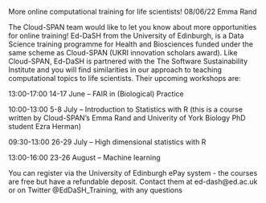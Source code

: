 More online computational training for life scientists!
08/06/22		Emma Rand

The Cloud-SPAN team would like to let you know about more opportunities for online training! Ed-DaSH from the University of Edinburgh, is a Data Science training programme for Health and Biosciences funded under the same scheme as Cloud-SPAN (UKRI innovation scholars award). Like Cloud-SPAN, Ed-DaSH is partnered with the The Software Sustainability Institute and you will find similarities in our approach to teaching computational topics to life scientists. Their upcoming workshops are:

13:00-17:00 14-17 June – FAIR in (Biological) Practice

10:00-13:00 5-8 July – Introduction to Statistics with R (this is a course written by Cloud-SPAN's Emma Rand and Univerity of York Biology PhD student Ezra Herman)

09:30-13:00 26-29 July – High dimensional statistics with R

13:00-16:00 23-26 August – Machine learning

 You can register via the University of Edinburgh ePay system - the courses are free but have a refundable deposit. Contact them at ed-dash@ed.ac.uk or on Twitter @EdDaSH_Training, with any questions


